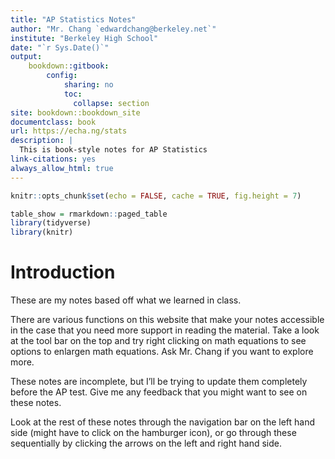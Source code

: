 ```yaml
--- 
title: "AP Statistics Notes"
author: "Mr. Chang `edwardchang@berkeley.net`"
institute: "Berkeley High School"
date: "`r Sys.Date()`"
output:
    bookdown::gitbook:
        config:
            sharing: no
            toc:
              collapse: section
site: bookdown::bookdown_site
documentclass: book
url: https://echa.ng/stats
description: |
  This is book-style notes for AP Statistics
link-citations: yes
always_allow_html: true
---
```


```r
knitr::opts_chunk$set(echo = FALSE, cache = TRUE, fig.height = 7)
```

```r
table_show = rmarkdown::paged_table
library(tidyverse)
library(knitr)
```

# Introduction

These are my notes based off what we learned in class.

There are various functions on this website that make your notes accessible in the case that you need more support in reading the material. Take a look at the tool bar on the top and try right clicking on math equations to see options to enlargen math equations. Ask Mr. Chang if you want to explore more.

These notes are incomplete, but I'll be trying to update them completely before the AP test. Give me any feedback that you might want to see on these notes.

Look at the rest of these notes through the navigation bar on the left hand side (might have to click on the hamburger icon), or go through these sequentially by clicking the arrows on the left and right hand side.
